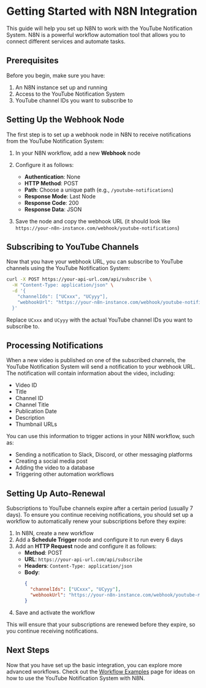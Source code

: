 # Getting Started with N8N Integration

This guide will help you set up N8N to work with the YouTube Notification System. N8N is a powerful workflow automation tool that allows you to connect different services and automate tasks.

## Prerequisites

Before you begin, make sure you have:

1. An N8N instance set up and running
2. Access to the YouTube Notification System
3. YouTube channel IDs you want to subscribe to

## Setting Up the Webhook Node

The first step is to set up a webhook node in N8N to receive notifications from the YouTube Notification System:

1. In your N8N workflow, add a new **Webhook** node
2. Configure it as follows:
   - **Authentication**: None
   - **HTTP Method**: POST
   - **Path**: Choose a unique path (e.g., `/youtube-notifications`)
   - **Response Mode**: Last Node
   - **Response Code**: 200
   - **Response Data**: JSON

3. Save the node and copy the webhook URL (it should look like `https://your-n8n-instance.com/webhook/youtube-notifications`)

## Subscribing to YouTube Channels

Now that you have your webhook URL, you can subscribe to YouTube channels using the YouTube Notification System:

```bash
curl -X POST https://your-api-url.com/api/subscribe \
  -H "Content-Type: application/json" \
  -d '{
    "channelIds": ["UCxxx", "UCyyy"],
    "webhookUrl": "https://your-n8n-instance.com/webhook/youtube-notifications"
  }'
```

Replace `UCxxx` and `UCyyy` with the actual YouTube channel IDs you want to subscribe to.

## Processing Notifications

When a new video is published on one of the subscribed channels, the YouTube Notification System will send a notification to your webhook URL. The notification will contain information about the video, including:

- Video ID
- Title
- Channel ID
- Channel Title
- Publication Date
- Description
- Thumbnail URLs

You can use this information to trigger actions in your N8N workflow, such as:

- Sending a notification to Slack, Discord, or other messaging platforms
- Creating a social media post
- Adding the video to a database
- Triggering other automation workflows

## Setting Up Auto-Renewal

Subscriptions to YouTube channels expire after a certain period (usually 7 days). To ensure you continue receiving notifications, you should set up a workflow to automatically renew your subscriptions before they expire:

1. In N8N, create a new workflow
2. Add a **Schedule Trigger** node and configure it to run every 6 days
3. Add an **HTTP Request** node and configure it as follows:
   - **Method**: POST
   - **URL**: `https://your-api-url.com/api/subscribe`
   - **Headers**: `Content-Type: application/json`
   - **Body**: 
     ```json
     {
       "channelIds": ["UCxxx", "UCyyy"],
       "webhookUrl": "https://your-n8n-instance.com/webhook/youtube-notifications"
     }
     ```
4. Save and activate the workflow

This will ensure that your subscriptions are renewed before they expire, so you continue receiving notifications.

## Next Steps

Now that you have set up the basic integration, you can explore more advanced workflows. Check out the [Workflow Examples](/docs/n8n-integration/workflow-examples) page for ideas on how to use the YouTube Notification System with N8N. 